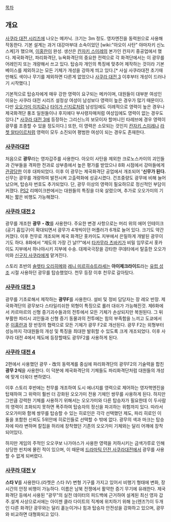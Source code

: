 [[목차]]

== 개요 ==
[[사쿠라 대전 시리즈]]에 나오는 메카닉. 크기는 3m 정도. 영자엔진을 동력원으로 사용해 작동한다. 기본 설계는 과거 대강마부대 소속이었던 [wiki:"아오이 사탄" 야마자키 신노스케]가 했으며, [[이홍란]]이 완성. 생산은 [[칸자키 스미레]]의 본가인 칸자키 중공업에서 했다. 제국화격단, 파리화격단, 뉴욕화격단의 중요한 전력으로 각 화격단에서는 이 광무를 어레인지 또는 개량해서 쓰고 있다. 탑승자 개인의 특징에 맞추어 제작하는 것이라 기본 베이스를 제외하고는 모든 기체가 개성을 강하게 띄고 있다.[* 사실 사쿠라대전 초기때만해도 색이나 무기를 제외하면 다른게 없었으나 [[사쿠라 대전 3]] 이후부터 개성이 드러나기 시작했다.]

기본적으로 탑승자에게 매우 강한 영력이 요구되는 메카이며, 대원들이 대부분 여성인 이유는 사쿠라 대전 시리즈 설정상 여성이 남성보다 영력이 높은 경우가 많기 때문이다. 다만 [[오오가미 이치로]]나 [[타이가 신지로]]처럼 남성임에도 이례적으로 영력이 높은 경우나 제국화격단 풍조 일원들이나 후지에다 부사령자매처럼 여성임에도 영력이 없는 경우도 있다.[* [[사쿠라 대전 3]]에 등장하는 그리신느의 보모이자 할머니인 타레브에 경우 영력이 광무를 조종할 수 있을 정도이다.] 또한, 이 영력은 소모되는 것인지 [[칸자키 스미레]]나 [[라쳇 알타이르]]처럼 영력이 모두 소진되어 평범한 여성이 되는 경우도 존재한다.

=== [[사쿠라대전]] ===
처음으로 '''광무'''라는 영자갑주를 사용한다. 아오이 사탄을 제외한 크로노스카이의 괴인들과 간부들을 격파한 전과로 상부층에서 높은 평가를 받았으나 8화 시점에서 강마들에게 [[관광]]당한 이후 대파되었다. 이후 이 광무는 제국화격단 공업에서 개조되어 ''''신무가 된다.''' 신무는 광무를 개량하여 발전시켜 고출력화에 성공시켰다. 건조중량도 광무에 비해 늘어났으며, 탑승자 번호도 추가되었다. 단, 광무 이상의 영력이 필요하므로 정신적인 부담이 커졌다. [[PS2]] 리메이크판에서는 대원들의 특징을 더욱 살렸으며, 추가로 오오가미의 기체는 짧은 비행도 가능해졌다.

=== [[사쿠라 대전 2]] ===
광무를 개조한 '''광무・改'''를 사용한다. 주요한 변경 사항으로는 머리 위의 에어 인테이크(공기 흡입구)이 확대되면서 광무가 4개씩이던 머플러가 6개로 늘어 있다. 크기도 약간 커졌다. 이후 천무로 개조되며 제국 화격단 홋카이도 지부에서 은밀하게 개발된 광무이기도 하다. 8화에서 "제도의 가장 긴 날!?"에서 [[타카무라 츠바키]]가 비밀 임무로서 홋카이도 지부에서 하나야시키 지부에 수송. 대제국극장을 강타한 쿠데타에서 탈출한 오오가미와 [[신구지 사쿠라]]에게 맡겨진다. 

스토리 초반의 [[솔렛타 오리히메]]와 [[레니 미르히슈트라세]]는 '''아이제크라이드'''라는 [[유럽 성조]] 시절 사용하던 광무를 탑승했었다. 천무 등장 이후 천무로 갈아탔다.

=== [[사쿠라 대전 3]] ===
광무를 기초로해서 제작하는 '''광무F'''를 사용한다. 설비 및 정비 담당자는 장 레오 반장. 제국화격단의 광무보다 스타일리쉬한 외형이 특징으로 롤러 대쉬가 가능해진것. 
제6화에서 카르마르의 신형 증기괴수들과의 전투에서 모든 기체가 손상되지만 복원된다. 그 뒤 부활한 파리시 괴인들과 신형 증기 동물과의 전투에는 힘의 부족함을 느끼고 도쿄에서 온 [[이홍란]]과 장 반장의 협력으로 모든 기체가 광무 F2로 개선된다.
광무 F2는 외형부터 성능까지 각대원들의 개성 및 특징을 최대한 발휘할 수 있도록 크게 개조되었다. 이후 사쿠라 대전 4에서 제도에 등장할때도 광무F2를 사용하게 된다.

=== [[사쿠라 대전 4]] ===
2편에서 사용했던 광무・改의 동력계를 중심에 파리화격단의 광무F2의 기술력을 합친 '''광무 2식'''을 사용한다. 이 덕분에 제국화격단의 기체들도 파리화격단처럼 대원들의 개성에 맞게 더욱더 변하였다.

이후 스토리 후반에는 천무를 개조하여 도시 에너지를 영력으로 제어하는 영자핵엔진을 탑재하여 그 위력이 훨씬 더 강화된 오오가미 전용 기체인 쌍무를 사용하게 된다. 하지만 그만큼 강력한 기체를 사용하기 위해서는 오오가미와 다른 탑승자가 필요한데 이 두사람의 영력이 조화되지 못하면 폭주하여 탑승자의 정신을 파괴하는 위험까지 있다. 따라서 오오가미와 함께 쌍무를 탑승할 수 있는 히로인은 각각 선택했던 제도, 파리 히로인 이 둘을 포함한 신뢰도 5위안에 히로인들로 선택할 수 밖에 없다. 광무의 색과 마크는 탑승자에 따라 변하며 칼집을 허리에 장착했던 기존의 오오가미 기체와는 달리 어깨에 장착되어있다.

하지만 게임의 주적인 오오쿠보 나가야스가 사용한 영력을 저하시키는 금색가루로 인해 상당한 핀치에 몰린 적이 있으며, 이 때문에 [[드라마틱 던전 사쿠라대전]]에서 광무를 사용할 수 없게 되버렸다.

=== [[사쿠라 대전 V]] ===
'''스타 V'''를 사용한다.(라쳇은 스타 IV) 변형 기구를 가지고 있어서 비행기 형태에 변화, 장시간의 안정 비행이 가능하다. 이름은 남북 전쟁에서 활약한 증기 무기에 유래한다. 제국 화격단 등에서 사용된 "광무"의 실전 데이터의 피드백에 근거하여 설계된 최신 영자 갑주.설계 사상으로서에는 아이젠 클라 다이트의 직계에 위치하기 위해 눈(렌즈?)이 두개인 다른 화격단 광무와는 달리 홑눈이거나 힘과 탑승자 안전성을 강화하고 있으며, 광무와 비교하면 대형화되고 있다.

